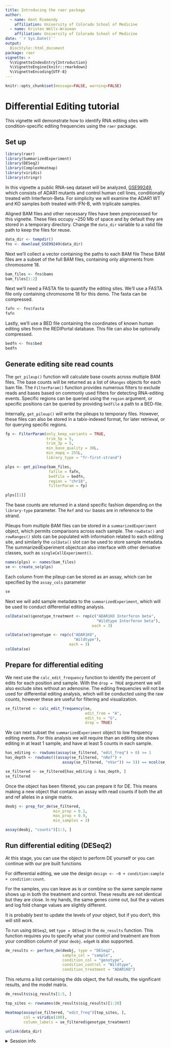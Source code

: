 ```yaml
---
title: Introducing the raer package
author: 
  - name: Kent Riemondy
    affiliation: University of Colorado School of Medicine
  - name: Kristen Wells-Wrasman
    affiliation: University of Colorado School of Medicine
date: '`r Sys.Date()`'
output:
  BiocStyle::html_document
package: raer 
vignette: >
  %\VignetteIndexEntry{Introduction}
  %\VignetteEngine{knitr::rmarkdown}
  %\VignetteEncoding{UTF-8}    
---
```


```r
knitr::opts_chunk$set(message=FALSE, warning=FALSE)
```

# Differential Editing tutorial

This vignette will demonstrate how to identify RNA editing sites with condition-specific editing frequencies using the `raer` package.

## Set up

```r
library(raer)
library(SummarizedExperiment)
library(DESeq2)
library(ComplexHeatmap)
library(viridis)
library(stringr)
```


In this vignette a public RNA-seq dataset will be analyzed,  [GSE99249](https://www.ncbi.nlm.nih.gov/geo/query/acc.cgi?acc=GSE99249), which consists of ADAR1 mutants and control human cell lines, conditionally treated with Interferon-Beta. For simplicity we will examine the ADAR1 WT and KO samples both treated with IFN-B, with triplicate samples. 

Aligned BAM files and other necessary files have been preprocessed for this vignette. These files occupy ~250 Mb of space and by default they are stored in a temporary directory. Change the `data_dir` variable to a valid file path to keep the files for reuse.

```r
data_dir <- tempdir()
fns <- download_GSE99249(data_dir)
```

Next we'll collect a vector containing the paths to each BAM file These BAM files are a subset of the full BAM files, containing only alignments from chromosome 18.

```r
bam_files <- fns$bams 
bam_files[1:2]
```

Next we'll need a FASTA file to quantify the editing sites. We'll use a FASTA file only containing chromosome 18 for this demo. The fasta can be compressed. 

```r
fafn <- fns$fasta 
fafn
```

Lastly, we'll use a BED file containing the coordinates of known human editing sites from the REDIPortal database. This file can also be optionally compressed.

```r
bedfn <- fns$bed
bedfn
```

## Generate editing site read counts 

The `get_pileup()` function will calculate base counts across multiple BAM files. The base counts will be returned as a list of `GRanges` objects for each bam file. The `FilterParam()` function provides numerous filters to exclude reads and bases based on commonly used filters for detecting RNA-editing events. Specific regions can be queried using the `region` argument, or specific positions can be queried by providing `bedfile` a path to a BED-file. 

Internally, `get_pileup()` will write the pileups to temporary files. However, these files can also be stored in a tabix-indexed format, for later retrieval, or for querying specific regions.

```r
fp <- FilterParam(only_keep_variants = TRUE,
                  trim_5p = 5, 
                  trim_3p = 5, 
                  min_base_quality = 30L,
                  min_mapq = 255L, 
                  library_type = "fr-first-strand")

plps <- get_pileup(bam_files, 
                   fafile = fafn, 
                   bedfile = bedfn,
                   region = "chr18", 
                   filterParam = fp)

plps[[1]]
```

The base counts are returned in a stand specific fashion depending on the `library-type` parameter. The `Ref` and `Var` bases are in reference to the strand. 

Pileups from multiple BAM files can be stored in a `summarizedExperiment` object, which permits comparisons across each sample. The `rowData()` and `rowRanges()` slots can be populated with information related to each editing site, and similarly the `colData()` slot can be used to store sample metadata. The summarizedExperiment objectcan also interface with other derivative classes, such as `singleCellExperiment()`. 

```r
names(plps) <- names(bam_files) 
se <- create_se(plps)
```

Each column from the pileup can be stored as an assay, which can be specified by the `assay_cols` parameter

```r
se
```

Next we will add sample metadata to the `summarizedExperiment`, which will be used to conduct differential editing analysis. 


```r
colData(se)$genotype_treatment <- rep(c("ADAR1KO Interferon beta",  
                                        "Wildtype Interferon beta"), 
                                      each = 3)

colData(se)$genotype <- rep(c("ADAR1KO", 
                              "Wildtype"),
                            each = 3)
colData(se)
```

## Prepare for differential editing 

We next use the `calc_edit_frequency` function to identify the percent of edits for each position and sample. With the `drop = TRUE` argument we will also exclude sites without an adenosine. The editing frequencies will not be used for differential editing analysis, which will be conducted using the raw counts, however these are useful for filtering and visualization. 


```r
se_filtered <- calc_edit_frequency(se, 
                                   edit_from = "A",
                                   edit_to = "G",
                                   drop = TRUE)
```

We can next subset the `summarizedExperiment` object to low frequency editing events. For this analysis we will require than an editing site shows editing in at least 1 sample, and have at least 5 counts in each sample. 

```r
has_editing <- rowSums(assay(se_filtered, "edit_freq") > 0) >= 1
has_depth <- rowSums(((assay(se_filtered, "nRef") + 
                         assay(se_filtered, "nVar")) >= 5)) == ncol(se_filtered)

se_filtered <- se_filtered[has_editing & has_depth, ]
se_filtered
```

Once the object has been filtered, you can prepare it for DE. This means making a new object that contains an assay with read counts if both the alt and ref alleles in a single matrix.

```r
deobj <- prep_for_de(se_filtered,
                     min_prop = 0.1,
                     max_prop = 0.9,
                     min_samples = 3)

assay(deobj, "counts")[1:3, ]
```

## Run differential editing (DESeq2)

At this stage, you can use the object to perform DE yourself or you can continue with our pre built functions

For differential editing, we use the design `design <- ~0 + condition:sample + condition:count`.

For the samples, you can leave as is or combine so the same sample name shows up in both the treatment and control. These results are not identical but they are close. In my hands, the same genes come out, but the p values and log fold change values are slightly different.

It is probably best to update the levels of your object, but if you don't, this will still work.

To run using `DESeq2`, set `type = DESeq2` in the `de_results` function. This function requires you to specify what your control and treatment are from your condition column of your `deobj`. `edgeR` is also supported. 

```r
de_results <- perform_de(deobj, type = "DESeq2", 
                         sample_col = "sample",
                         condition_col = "genotype",
                         condition_control = "Wildtype",
                         condition_treatment = "ADAR1KO")
```

This returns a list containing the dds object, the full results, the significant results, and the model matrix. 

```r
de_results$sig_results[1:5, ]
```

```r
top_sites <- rownames(de_results$sig_results)[1:20]

Heatmap(assay(se_filtered, "edit_freq")[top_sites, ], 
        col = viridis(100), 
        column_labels = se_filtered$genotype_treatment)
```

```r
unlink(data_dir)
```

<details style="margin-bottom:10px;">
<summary>
    Session info
</summary>

```r
sessionInfo()
```

</details>


